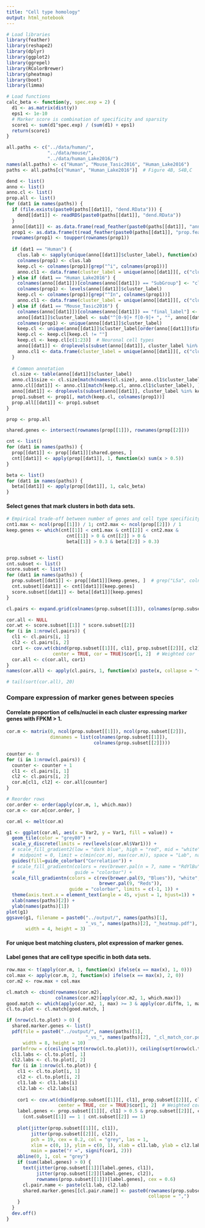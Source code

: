 ```yaml
---
title: "Cell type homology"
output: html_notebook
---
```

  
  
```r
# Load libraries 
library(feather)
library(reshape2)
library(dplyr)
library(ggplot2)
library(ggrepel)
library(RColorBrewer)
library(pheatmap)
library(boot)
library(limma)

# Load functions
calc_beta <- function(y, spec.exp = 2) {
  d1 <- as.matrix(dist(y))
  eps1 <- 1e-10
  # Marker score is combination of specificity and sparsity
  score1 <- sum(d1^spec.exp) / (sum(d1) + eps1)
  return(score1)
}

```


```r
all.paths <- c("../data/human/",
               "../data/mouse/",
               "../data/human_Lake2016/")
names(all.paths) <- c("Human", "Mouse_Tasic2016", "Human_Lake2016")
paths <- all.paths[c("Human", "Human_Lake2016")]  # Figure 4B, S4B,C

dend <- list()
anno <- list()
anno.cl <- list()
prop.all <- list()
for (dat1 in names(paths)) {
  if (file.exists(paste0(paths[[dat1]], "dend.RData"))) {
    dend[[dat1]] <- readRDS(paste0(paths[[dat1]], "dend.RData"))
  }
  anno[[dat1]] <- as.data.frame(read_feather(paste0(paths[[dat1]], "anno.feather")))
  prop1 <- as.data.frame(t(read_feather(paste0(paths[[dat1]], "prop.feather"))))
  rownames(prop1) <- toupper(rownames(prop1))
  
  if (dat1 == "Human") {
    clus.lab <- sapply(unique(anno[[dat1]]$cluster_label), function(x) strsplit(x, "_")[[1]][1])
    colnames(prop1) <- clus.lab
    keep.cl <- colnames(prop1)[grep("^i", colnames(prop1))]
    anno.cl1 <- data.frame(cluster_label = unique(anno[[dat1]][, c("cluster_label")]))
  } else if (dat1 == "Human_Lake2016") {
    colnames(anno[[dat1]])[colnames(anno[[dat1]]) == "SubGroup"] <- "cluster_label"
    colnames(prop1) <- levels(anno[[dat1]]$cluster_label)
    keep.cl <- colnames(prop1)[grep("^In", colnames(prop1))]
    anno.cl1 <- data.frame(cluster_label = unique(anno[[dat1]][, c("cluster_label")]))
  } else if (dat1 == "Mouse_Tasic2016") {
    colnames(anno[[dat1]])[colnames(anno[[dat1]]) == "final_label"] <- "cluster_label"
    anno[[dat1]]$cluster_label <- sub("^[0-9]+ f[0-9]+ ", "", anno[[dat1]]$cluster_label)
    colnames(prop1) <- unique(anno[[dat1]]$cluster_label)
    keep.cl <- unique(anno[[dat1]]$cluster_label[order(anno[[dat1]]$final_id)])
    keep.cl <- keep.cl[keep.cl != ""]
    keep.cl <- keep.cl[c(1:23)]  # Neuronal cell types
    anno[[dat1]] <- droplevels(subset(anno[[dat1]], cluster_label %in% keep.cl))
    anno.cl1 <- data.frame(cluster_label = unique(anno[[dat1]][, c("cluster_label")]))
  }
  
  # Common annotation
  cl.size <- table(anno[[dat1]]$cluster_label)
  anno.cl1$size <- cl.size[match(names(cl.size), anno.cl1$cluster_label)]
  anno.cl[[dat1]] <- anno.cl1[match(keep.cl, anno.cl1$cluster_label), ]
  anno[[dat1]] <- droplevels(subset(anno[[dat1]], cluster_label %in% keep.cl))
  prop1.subset <- prop1[, match(keep.cl, colnames(prop1))]
  prop.all[[dat1]] <- prop1.subset
}

```



```r
prop <- prop.all

shared.genes <- intersect(rownames(prop[[1]]), rownames(prop[[2]]))

cnt <- list()
for (dat1 in names(paths)) {
  prop[[dat1]] <- prop[[dat1]][shared.genes, ]
  cnt[[dat1]] <- apply(prop[[dat1]], 1, function(x) sum(x > 0.5))
}

```


```r
beta <- list()
for (dat1 in names(paths)) {
  beta[[dat1]] <- apply(prop[[dat1]], 1, calc_beta)
}

```


#### Select genes that mark clusters in both data sets.
```r
# Empirical trade-off between number of genes and cell type specificity
cnt1.max <- ncol(prop[[1]]) / 1; cnt2.max <- ncol(prop[[2]]) / 1
keep.genes <- which(cnt[[1]] < cnt1.max & cnt[[2]] < cnt2.max & 
                      cnt[[1]] > 0 & cnt[[2]] > 0 & 
                      beta[[1]] > 0.3 & beta[[2]] > 0.3)


prop.subset <- list()
cnt.subset <- list()
score.subset <- list()
for (dat1 in names(paths)) {
  prop.subset[[dat1]] <- prop[[dat1]][keep.genes, ]  # grep("L5a", colnames(prop[[dat1]]))
  cnt.subset[[dat1]] <- cnt[[dat1]][keep.genes]
  score.subset[[dat1]] <- beta[[dat1]][keep.genes]
}

```



```r
cl.pairs <- expand.grid(colnames(prop.subset[[1]]), colnames(prop.subset[[2]]))

cor.all <- NULL
cor.wt <- score.subset[[1]] * score.subset[[2]]
for (i in 1:nrow(cl.pairs)) {
  cl1 <- cl.pairs[i, 1]
  cl2 <- cl.pairs[i, 2]
  cor1 <- cov.wt(cbind(prop.subset[[1]][, cl1], prop.subset[[2]][, cl2]), wt = cor.wt,
                 center = TRUE, cor = TRUE)$cor[1, 2]  # Weighted cor
  cor.all <- c(cor.all, cor1)
}
names(cor.all) <- apply(cl.pairs, 1, function(x) paste(x, collapse = "~"))

# tail(sort(cor.all), 20)

```


### Compare expression of marker genes between species
#### Correlate proportion of cells/nuclei in each cluster expressing marker genes with FPKM > 1.
```r
cor.m <- matrix(0, ncol(prop.subset[[1]]), ncol(prop.subset[[2]]), 
                dimnames = list(colnames(prop.subset[[1]]),
                                colnames(prop.subset[[2]])))

counter <- 0
for (i in 1:nrow(cl.pairs)) {
  counter <- counter + 1
  cl1 <- cl.pairs[i, 1]
  cl2 <- cl.pairs[i, 2]
  cor.m[cl1, cl2] <- cor.all[counter]
}

# Reorder rows
cor.order <- order(apply(cor.m, 1, which.max))
cor.m <- cor.m[cor.order, ]

cor.ml <- melt(cor.m)

g1 <- ggplot(cor.ml, aes(x = Var2, y = Var1, fill = value)) +
  geom_tile(color = "grey80") +
  scale_y_discrete(limits = rev(levels(cor.ml$Var1))) +
  # scale_fill_gradient2(low = "dark blue", high = "red", mid = "white",
  #  midpoint = 0, limit = c(min(cor.m), max(cor.m)), space = "Lab", name="Correlation") +
  guides(fill=guide_colorbar("Correlation")) +
  # scale_fill_gradientn(colors = rev(brewer.pal(n = 7, name = "RdYlBu")),
  #                      guide = "colorbar") +
  scale_fill_gradientn(colors = c(rev(brewer.pal(9, "Blues")), "white",
                                  brewer.pal(9, "Reds")), 
                       guide = "colorbar", limits = c(-1, 1)) +
  theme(axis.text.x = element_text(angle = 45, vjust = 1, hjust=1)) +
  xlab(names(paths)[2]) +
  ylab(names(paths)[1])
plot(g1)
ggsave(g1, filename = paste0("../output/", names(paths)[1],
                             "_vs_", names(paths)[2], "_heatmap.pdf"), 
       width = 4, height = 3)

```

#### For unique best matching clusters, plot expression of marker genes.
#### Label genes that are cell type specific in both data sets.
```r
row.max <- t(apply(cor.m, 1, function(x) ifelse(x == max(x), 1, 0)))
col.max <- apply(cor.m, 2, function(x) ifelse(x == max(x), 2, 0))
cor.m2 <- row.max + col.max

cl.match <- cbind(rownames(cor.m2),
                  colnames(cor.m2)[apply(cor.m2, 1, which.max)])
good.match <- which(apply(cor.m2, 1, max) >= 3 & apply(cor.diffm, 1, max) > 0)
cl.to.plot <- cl.match[good.match, ]

if (nrow(cl.to.plot) > 0) {
  shared.marker.genes <- list()
  pdf(file = paste0("../output/", names(paths)[1],
                             "_vs_", names(paths)[2], "_cl_match_cor.pdf"), 
      width = 8, height = 10)
  par(mfrow = c(ceiling(sqrt(nrow(cl.to.plot))), ceiling(sqrt(nrow(cl.to.plot)))))
  cl1.labs <- cl.to.plot[, 1]
  cl2.labs <- cl.to.plot[, 2]
  for (i in 1:nrow(cl.to.plot)) {
    cl1 <- cl.to.plot[i, 1]
    cl2 <- cl.to.plot[i, 2]
    cl1.lab <- cl1.labs[i]
    cl2.lab <- cl2.labs[i]
    
    cor1 <- cov.wt(cbind(prop.subset[[1]][, cl1], prop.subset[[2]][, cl2]), wt = cor.wt,
                   center = TRUE, cor = TRUE)$cor[1, 2]  # Weighted cor
    label.genes <- prop.subset[[1]][, cl1] > 0.5 & prop.subset[[2]][, cl2] > 0.5 &
      (cnt.subset[[1]] == 1 | cnt.subset[[2]] == 1)
    
    plot(jitter(prop.subset[[1]][, cl1]),
         jitter(prop.subset[[2]][, cl2]), 
         pch = 19, cex = 0.2, col = "grey", las = 1,
         xlim = c(0, 1), ylim = c(0, 1), xlab = cl1.lab, ylab = cl2.lab, 
         main = paste("r =", signif(cor1, 2)))
    abline(0, 1, col = "grey")
    if (sum(label.genes) > 0) {
      text(jitter(prop.subset[[1]][label.genes, cl1]),
           jitter(prop.subset[[2]][label.genes, cl2]), 
           rownames(prop.subset[[1]])[label.genes], cex = 0.6)
      cl.pair.name <- paste(cl1.lab, cl2.lab)
      shared.marker.genes[[cl.pair.name]] <- paste0(rownames(prop.subset[[1]])[label.genes],
                                                    collapse = ",")
    }
  }
  dev.off()
}

```


